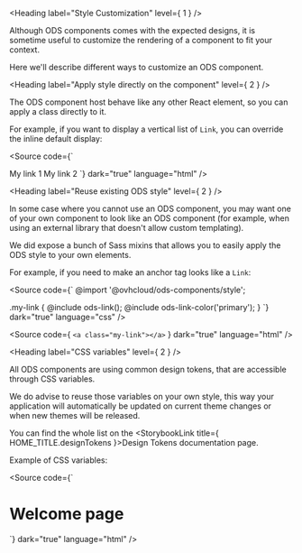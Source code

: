 
<Meta title="OVHcloud Design System/Design and Style/Style Customization" />

<Heading label="Style Customization" level={ 1 } />

Although ODS components comes with the expected designs, it is sometime useful to customize the rendering of a component
to fit your context.

Here we'll describe different ways to customize an ODS component.

<Heading label="Apply style directly on the component" level={ 2 } />

The ODS component host behave like any other React element, so you can apply a class directly to it.

For example, if you want to display a vertical list of `Link`, you can override the inline default display:

<Source code={`
<Link className="custom-link">
  My link 1
</Link>
<Link className="custom-link">
  My link 2
</Link>
<style>
  .custom-link {
    display: block;
  }
</style>
`}
        dark="true"
        language="html" />

<Heading label="Reuse existing ODS style" level={ 2 } />

In some case where you cannot use an ODS component, you may want one of your own component to look like an ODS component
(for example, when using an external library that doesn't allow custom templating).

We did expose a bunch of <ExternalLink href="https://sass-lang.com">Sass</ExternalLink> mixins that allows you to easily apply the ODS style to your own elements.

For example, if you need to make an anchor tag looks like a `Link`:

<Source code={`
@import '@ovhcloud/ods-components/style';

.my-link {
  @include ods-link();
  @include ods-link-color('primary');
}
`}
        dark="true"
        language="css" />

<Source code={ `<a class="my-link"></a>` }
        dark="true"
        language="html" />

<Heading label="CSS variables" level={ 2 } />

All ODS components are using common design tokens, that are accessible through <ExternalLink href="https://developer.mozilla.org/en-US/docs/Web/CSS/Using_CSS_custom_properties">CSS variables</ExternalLink>.

We do advise to reuse those variables on your own style, this way your application will automatically be updated on current
theme changes or when new themes will be released.

You can find the whole list on the <StorybookLink title={ HOME_TITLE.designTokens }>Design Tokens</StorybookLink> documentation page.

Example of CSS variables:

<Source code={`
<h1 class="my-own-page-title">
  Welcome page
</h1>

<style>
  .my-own-page-title {
    color: var(--ods-color-primary-500);
  }
</style>
`}
        dark="true"
        language="html" />
